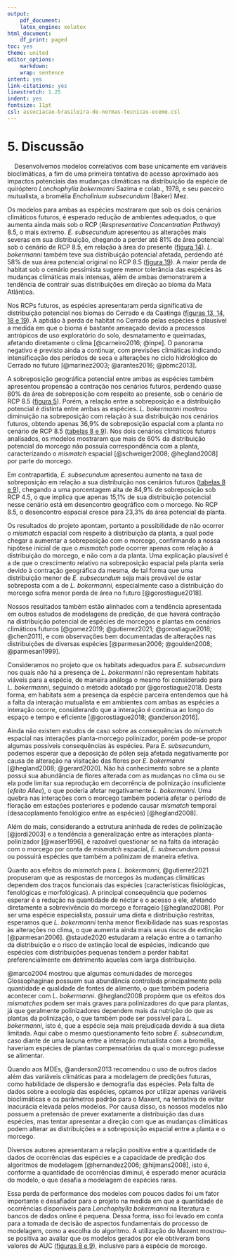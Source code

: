 ```yaml
---
output:
    pdf_document:
    latex_engine: xelatex
html_document:
    df_print: paged
toc: yes
theme: united
editor_options:
    markdown:
    wrap: sentence
intent: yes
link-citations: yes
linestretch: 1.25
indent: yes
fontsize: 11pt
csl: associacao-brasileira-de-normas-tecnicas-eceme.csl
---
```


# 5. Discussão

|     Desenvolvemos modelos correlativos com base unicamente em variáveis bioclimáticas, a fim de uma primeira tentativa de acesso aproximado aos impactos potenciais das mudanças climáticas na distribuição da espécie de quiróptero *Lonchophylla bokermanni* Sazima e colab., 1978, e seu parceiro mutualista, a bromélia *Encholirium subsecundum* (Baker) Mez. 


Os modelos para ambas as espécies mostraram que sob os dois cenários climáticos futuros, é esperado redução de ambientes adequados, o que aumenta ainda mais sob o RCP (*Respresentative Concentration Pathway*) 8.5, o mais extremo. *E. subsecundum* apresentou as alterações mais severas em sua distribuição, chegando a perder até 81% de área potencial sob o cenário de RCP 8.5, em relação à área do presente ([figura 14](#figuras)). *L. bokermanni* também teve sua distribuição potencial afetada, perdendo até 58% de sua área potencial original no RCP 8.5 ([figura 19](#figuras)). A maior perda de habitat sob o cenário pessimista sugere menor tolerância das espécies às mudanças climáticas mais intensas, além de ambas demonstrarem a tendência de contrair suas distribuições em direção ao bioma da Mata Atlântica.


Nos RCPs futuros, as espécies apresentaram perda significativa de distribuição potencial nos biomas do Cerrado e da Caatinga ([figuras 13, 14, 18 e 19](#figuras)). A aptidão à perda de habitat no Cerrado pelas espécies é plausível a medida em que o bioma é bastante ameaçado devido a processos antrópicos de uso exploratório do solo, desmatamento e queimadas, afetando diretamente o clima [@carneiro2016; @inpe]. O panorama negativo é previsto ainda a continuar, com previsões climáticas indicando intensificação dos períodos de seca e alterações no ciclo hidrológico do Cerrado no futuro [@marinez2003; @arantes2016; @pbmc2013]. 


A sobreposição geográfica potencial entre ambas as espécies também apresentou propensão a contração nos cenários futuros, perdendo quase 80% da área de sobreposição com respeito ao presente, sob o cenário de RCP 8.5 ([figura 5](#resultados)). Porém, a relação entre a sobreposição e a distribuição potencial é distinta entre ambas as espécies. *L. bokermanni* mostrou diminuição na sobreposição com relação à sua distribuição nos cenários futuros, obtendo apenas 36,9% de sobreposição espacial com a planta no cenário de RCP 8.5 ([tabelas 8 e 9](#anexos)). Nos dois cenários climáticos futuros analisados, os modelos mostraram que mais de 60% da distribuição potencial do morcego não possuía correspondência com a planta, caracterizando o *mismatch* espacial [@schweiger2008; @hegland2008] por parte do morcego. 


Em contrapartida, *E. subsecundum* apresentou aumento na taxa de sobreposição em relação a sua distribuição nos cenários futuros ([tabelas 8 e 9](#apêndice)), chegando a uma porcentagem alta de 84,9% de sobreposição sob RCP 4.5, o que implica que apenas 15,1% de sua distribuição potencial nesse cenário está em desencontro geográfico com o morcego. No RCP 8.5, o desencontro espacial cresce para 23,3% da área potencial da planta. 


Os resultados do projeto apontam, portanto a possibilidade de não ocorrer o *mismatch* espacial com respeito à distribuição da planta, a qual pode chegar a aumentar a sobreposição com o morcego, confirmando a nossa hipótese inicial de que o *mismatch* pode ocorrer apenas com relação à distribuição do morcego, e não com a da planta. Uma explicação plausível é a de que o crescimento relativo na sobreposição espacial pela planta seria devido à contração geográfica da mesma, de tal forma que uma distribuição menor de *E. subsecundum* seja mais provável de estar sobreposta com a de *L. bokermanni*, especialmente caso a distribuição do morcego sofra menor perda de área no futuro [@gorostiague2018].


Nossos resultados também estão alinhados com a tendência apresentada em outros estudos de modelagens de predição, de que haverá contração na distribuição potencial de espécies de morcegos e plantas em cenários climáticos futuros [@gomez2019; @gutierrez2021; @gorostiague2018; @chen2011], e com observações bem documentadas de alterações nas distribuições de diversas espécies [@parmesan2006; @goulden2008; @parmesan1999].


Consideramos no projeto que os habitats adequados para *E. subsecundum* nos quais não há a presença de *L. bokermanni* não representam habitats viáveis para a espécie, de maneira análoga o mesmo foi considerado para *L. bokermanni*, seguindo o método adotado por @gorostiague2018. Desta forma, em habitats sem a presença da espécie parceira entendemos que há a falta da interação mutualista e em ambientes com ambas as espécies a interação ocorre, considerando que a interação é contínua ao longo do espaço e tempo e eficiente [@gorostiague2018; @anderson2016]. 


Ainda não existem estudos de caso sobre as consequências do *mismatch* espacial nas interações planta-morcego polinizador, porém pode-se propor algumas possíveis consequências às espécies. Para *E. subsecundum*, podemos esperar que a deposição de pólen seja afetada negativamente por causa de alteração na visitação das flores por *E. bokermanni* [@hegland2008; @gerard2020]. Não há conhecimento sobre se a planta possui sua abundância de flores alterada com as mudanças no clima ou se ela pode limitar sua reprodução em decorrência de polinização insuficiente (*efeito Allee*), o que poderia afetar negativamente *L. bokermanni*. Uma quebra nas interações com o morcego também poderia afetar o período de floração em estações posteriores e podendo causar *mismatch* temporal (desacoplamento fenológico entre as espécies) [@hegland2008]. 


Além do mais, considerando a estrutura aninhada de redes de polinização [@jordi2003] e a tendência a generalização entre as interações planta-polinizador [@waser1996], é razoável questionar se na falta da interação com o morcego por conta de *mismatch* espacial, *E. subsecundum* possui ou possuirá espécies que também a polinizam de maneira efetiva.


Quanto aos efeitos do *mismatch* para *L. bokermanni*, @gutierrez2021 propuseram que as respostas de morcegos às mudanças climáticas dependem dos traços funcionais das espécies (características fisiológicas, fenológicas e morfológicas). A principal consequência que podemos esperar é a redução na quantidade de néctar e o acesso a ele, afetando diretamente a sobrevivência do morcego e forrageio [@hegland2008]. Por ser uma espécie especialista, possuir uma dieta e distribuição restritas, esperamos que *L. bokermanni* tenha menor flexibilidade nas suas respostas às alterações no clima, o que aumenta ainda mais seus riscos de extinção [@parmesan2006]. @staude2020 estudaram a relação entre a o tamanho da distribuição e o risco de extinção local de espécies, indicando que espécies com distribuições pequenas tendem a perder habitat preferencialmente em detrimento àquelas com larga distribuição.


@marco2004 mostrou que algumas comunidades de morcegos Glossophaginae possuem sua abundância controlada principalmente pela quantidade e qualidade de fontes de alimento, o que também poderia acontecer com *L. bokermanni*. @hegland2008 propõem que os efeitos dos *mismatches* podem ser mais graves para polinizadores do que para plantas, já que geralmente polinizadores dependem mais da nutrição do que as plantas da polinização, o que também pode ser possível para *L. bokermanni*, isto é, que a espécie seja mais prejudicada devido à sua dieta limitada. Aqui cabe o mesmo questionamento feito sobre *E. subsecundum*, caso diante de uma lacuna entre a interação mutualista com a bromélia, haveriam espécies de plantas compensatórias da qual o morcego pudesse se alimentar.


Quando aos MDEs, @anderson2013 recomendou o uso de outros dados além das variáveis climáticas para a modelagem de predições futuras, como habilidade de dispersão e demografia das espécies. Pela falta de dados sobre a ecologia das espécies, optamos por utilizar apenas variáveis bioclimáticas e os parâmetros padrão para o Maxent, na tentativa de evitar inacurácia elevada pelos modelos. Por causa disso, os nossos modelos não possuem a pretensão de prever exatamente a distribuição das duas espécies, mas tentar apresentar a direção com que as mudanças climáticas podem alterar as distribuições e a sobreposição espacial entre a planta e o morcego.  


Diversos autores apresentaram a relação positiva entre a quantidade de dados de ocorrências das espécies e a capacidade de predição dos algoritmos de modelagem [@hernandez2006; @hijmans2008], isto é, conforme a quantidade de ocorrências diminui, é esperado menor acurácia do modelo, o que desafia a modelagem de espécies raras.


Essa perda de performance dos modelos com poucos dados foi um fator importante e desafiador para o projeto na medida em que a quantidade de ocorrências disponíveis para *Lonchophylla bokermanni* na literatura e bancos de dados online é pequena. Dessa forma, isso foi levado em conta para a tomada de decisão de aspectos fundamentais do processo de modelagem, como a escolha do algoritmo. A utilização do Maxent mostrou-se positiva ao avaliar que os modelos gerados por ele obtiveram bons valores de AUC ([figuras 8 e 9](#figuras)), inclusive para a espécie de morcego.





